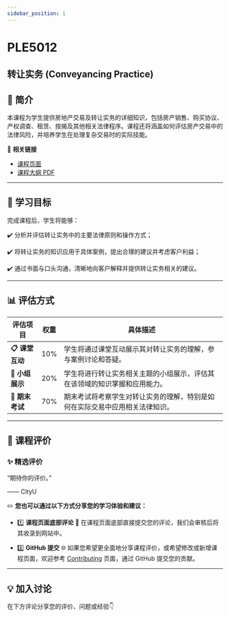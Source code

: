 ```yaml
---
sidebar_position: 1
---
```


# PLE5012
## 转让实务 (Conveyancing Practice)

## **📘 简介**
本课程为学生提供房地产交易及转让实务的详细知识，包括房产销售、购买协议、产权调查、租赁、按揭及其他相关法律程序。课程还将涵盖如何评估房产交易中的法律风险，并培养学生在处理复杂交易时的实际技能。

🔗 **相关链接**
- [课程页面](https://www.cityu.edu.hk/catalogue/pg/202425/course/PLE5012.htm)
- [课程大纲 PDF](https://www.cityu.edu.hk/catalogue/pg/202425/course/PLE5012.pdf)

---

## **🎯 学习目标**

完成课程后，学生将能够：

✔️ 分析并评估转让实务中的主要法律原则和操作方式；

✔️ 将转让实务的知识应用于具体案例，提出合理的建议并考虑客户利益；

✔️ 通过书面与口头沟通，清晰地向客户解释并提供转让实务相关的建议。

---

## **📊 评估方式**

| **评估项目**          | **权重** | **具体描述**                                                                                       |
|----------------------|---------|---------------------------------------------------------------------------------------------------|
| **📋 课堂互动**       | 10%     | 学生将通过课堂互动展示其对转让实务的理解，参与案例讨论和答疑。                                   |
| **📂 小组展示**       | 20%     | 学生将进行转让实务相关主题的小组展示，评估其在该领域的知识掌握和应用能力。                     |
| **📂 期末考试**       | 70%     | 期末考试将考察学生对转让实务的理解，特别是如何在实际交易中应用相关法律知识。                   |

---

## **💬 课程评价**

### ✨ **精选评价**
<div className={commentStyles.commentBox}>
    <p className={commentStyles.commentText}>
        “期待你的评价。”
    </p>
    <p className={commentStyles.commentAuthor}>—— CityU</p>
</div>

✏️ **您也可以通过以下方式分享您的学习体验和建议：**

- 1️⃣ **课程页面底部评论**
💬 在课程页面底部直接提交您的评论，我们会审核后将其收录到网站中。

- 2️⃣ **GitHub 提交**
🌐 如果您希望更全面地分享课程评价，或希望修改或新增课程页面，欢迎参考 [Contributing](https://penjc.github.io/cityU-navigator/contributing) 页面，通过 GitHub 提交您的贡献。

---

## **💡 加入讨论**

在下方评论分享您的评价、问题或经验👇
<Utterances />